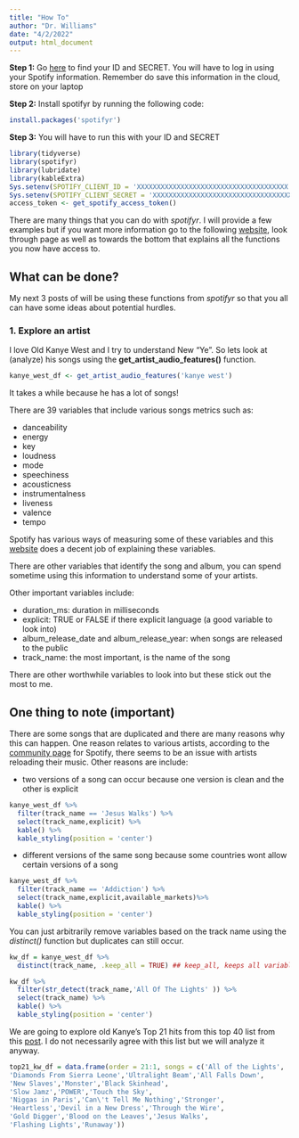 ```yaml
---
title: "How To"
author: "Dr. Williams"
date: "4/2/2022"
output: html_document
---
```







**Step 1:** Go [here](https://developer.spotify.com/dashboard/login) to find your ID and SECRET. You will have to log in using your Spotify information. Remember do save this information in the cloud, store on your laptop

**Step 2:** Install spotifyr by running the following code:

```r
install.packages('spotifyr')
```


**Step 3:** You will have to run this with your ID and SECRET

```r
library(tidyverse)
library(spotifyr)
library(lubridate)
library(kableExtra)
Sys.setenv(SPOTIFY_CLIENT_ID = 'XXXXXXXXXXXXXXXXXXXXXXXXXXXXXXXXXXXXXX')
Sys.setenv(SPOTIFY_CLIENT_SECRET = 'XXXXXXXXXXXXXXXXXXXXXXXXXXXXXXXXXXXXXX')
access_token <- get_spotify_access_token()
```



There are many things that you can do with *spotifyr*. I will provide a few 
examples but if you want more information go to the following [website](https://www.rdocumentation.org/packages/spotifyr/versions/2.1.1), look through page as well as towards the bottom that explains all the functions you now have access to.


## What can be done?
My next 3 posts of will be using these functions from *spotifyr* so that you all can have some ideas about potential hurdles.


### 1. Explore an artist
I love Old Kanye West and I try to understand New "Ye". So lets look at (analyze) his songs using the **get_artist_audio_features()** function.

```r
kanye_west_df <- get_artist_audio_features('kanye west') 
```
It takes a while because he has a lot of songs!

There are 39 variables that include various songs metrics such as:

- danceability 
- energy
- key
- loudness
- mode
- speechiness
- acousticness
- instrumentalness             
- liveness 
- valence
- tempo

Spotify has various ways of measuring some of these variables and this [website](https://www.theverge.com/tldr/2018/2/5/16974194/spotify-recommendation-algorithm-playlist-hack-nelson) does a decent job of explaining these variables.

There are other variables that identify the song and album, you can spend 
sometime using this information to understand some of your artists. 

Other important variables include:

- duration_ms: duration in milliseconds
- explicit: TRUE or FALSE if there explicit language (a good variable to look into)
- album_release_date and album_release_year: when songs are released to the public
- track_name: the most important, is the name of the song

There are other worthwhile variables to look into but these stick out the most to me. 


## One thing to note (important)

There are some songs that are duplicated and there are many reasons why this can happen. One reason relates to various artists, according to the [community page](https://community.spotify.com/t5/iOS-iPhone-iPad/Duplicates-of-the-same-albums/td-p/4542505) for Spotify, there seems to be an issue with artists reloading their music. Other reasons are include:

- two versions of a song can occur because one version is clean and the other is explicit

```r
kanye_west_df %>% 
  filter(track_name == 'Jesus Walks') %>% 
  select(track_name,explicit) %>% 
  kable() %>% 
  kable_styling(position = 'center')
```

- different versions of the same song because some countries wont allow certain versions of a song 
```r
kanye_west_df %>% 
  filter(track_name == 'Addiction') %>% 
  select(track_name,explicit,available_markets)%>% 
  kable() %>% 
  kable_styling(position = 'center')
```


You can just arbitrarily remove variables based on the track name using the *distinct()* function but duplicates can still occur.
```r
kw_df = kanye_west_df %>% 
  distinct(track_name, .keep_all = TRUE) ## keep_all, keeps all variable

kw_df %>% 
  filter(str_detect(track_name,'All Of The Lights' )) %>% 
  select(track_name) %>% 
  kable() %>% 
  kable_styling(position = 'center')
```



We are going to explore old Kanye's Top 21 hits from this top 40 list from this  [post](https://www.highsnobiety.com/p/best-kanye-west-songs/). I do not necessarily agree with this list but we will analyze it anyway.


```r
top21_kw_df = data.frame(order = 21:1, songs = c('All of the Lights',
'Diamonds From Sierra Leone','Ultralight Beam','All Falls Down',
'New Slaves','Monster','Black Skinhead',
'Slow Jamz','POWER','Touch the Sky',
'Niggas in Paris','Can\'t Tell Me Nothing','Stronger',
'Heartless','Devil in a New Dress','Through the Wire',
'Gold Digger','Blood on the Leaves','Jesus Walks',
'Flashing Lights','Runaway'))
```

